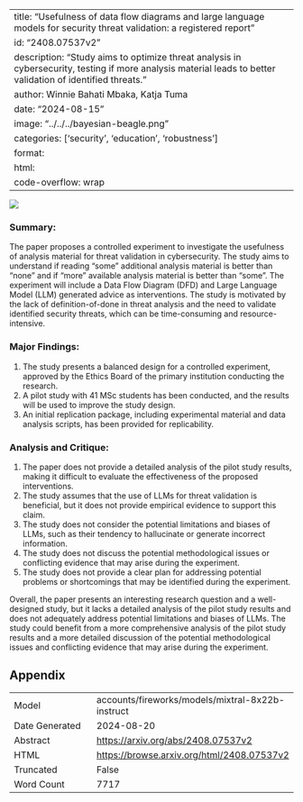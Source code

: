 
---
title: "Usefulness of data flow diagrams and large language models for security threat validation: a registered report"
id: "2408.07537v2"
description: "Study aims to optimize threat analysis in cybersecurity, testing if more analysis material leads to better validation of identified threats."
author: Winnie Bahati Mbaka, Katja Tuma
date: "2024-08-15"
image: "../../../bayesian-beagle.png"
categories: ['security', 'education', 'robustness']
format:
  html:
    code-overflow: wrap
---

![](../../../bayesian-beagle.png)

### Summary:

The paper proposes a controlled experiment to investigate the usefulness of analysis material for threat validation in cybersecurity. The study aims to understand if reading "some" additional analysis material is better than "none" and if "more" available analysis material is better than "some". The experiment will include a Data Flow Diagram (DFD) and Large Language Model (LLM) generated advice as interventions. The study is motivated by the lack of definition-of-done in threat analysis and the need to validate identified security threats, which can be time-consuming and resource-intensive.

### Major Findings:

1. The study presents a balanced design for a controlled experiment, approved by the Ethics Board of the primary institution conducting the research.
2. A pilot study with 41 MSc students has been conducted, and the results will be used to improve the study design.
3. An initial replication package, including experimental material and data analysis scripts, has been provided for replicability.

### Analysis and Critique:

1. The paper does not provide a detailed analysis of the pilot study results, making it difficult to evaluate the effectiveness of the proposed interventions.
2. The study assumes that the use of LLMs for threat validation is beneficial, but it does not provide empirical evidence to support this claim.
3. The study does not consider the potential limitations and biases of LLMs, such as their tendency to hallucinate or generate incorrect information.
4. The study does not discuss the potential methodological issues or conflicting evidence that may arise during the experiment.
5. The study does not provide a clear plan for addressing potential problems or shortcomings that may be identified during the experiment.

Overall, the paper presents an interesting research question and a well-designed study, but it lacks a detailed analysis of the pilot study results and does not adequately address potential limitations and biases of LLMs. The study could benefit from a more comprehensive analysis of the pilot study results and a more detailed discussion of the potential methodological issues and conflicting evidence that may arise during the experiment.

## Appendix

|          |          |
|----------|----------|
| Model     | accounts/fireworks/models/mixtral-8x22b-instruct       |
| Date Generated     | 2024-08-20       |
| Abstract | [https://arxiv.org/abs/2408.07537v2](https://arxiv.org/abs/2408.07537v2)        |
| HTML     | [https://browse.arxiv.org/html/2408.07537v2](https://browse.arxiv.org/html/2408.07537v2)       |
| Truncated       | False       |
| Word Count       | 7717       |